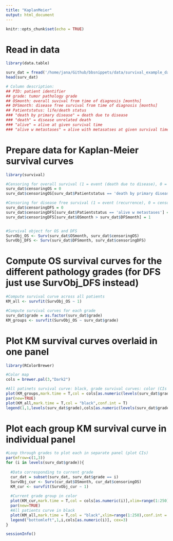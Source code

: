 ```yaml
---
title: "KaplanMeier"
output: html_document
---
```


```r
knitr::opts_chunk$set(echo = TRUE)
```

# Read in data
```r
library(data.table)

surv_dat = fread('/home/jana/Github/bbsnippets/data/survival_example_data.csv',header = T)
head(surv_dat)

# Column description:
## PID: patient identifier
## grade: tumor pathology grade
## OSmonth: overall suvival from time of diagnosis [months]
## DFSmonth: disease free survival from time of diagnosis [months]
## Patientstatus: life/death status 
### "death by primary disease" = death due to disease
### "death" = disease unrelated death
### "alive" = alive at given survival time
### "alive w metastases" = alive with metasatses at given survival time

```

# Prepare data for Kaplan-Meier survival curves
```r
library(survival)

#Censoring for overall survival (1 = event (death due to disease), 0 = censored)
surv_dat$censoringOS = 0
surv_dat$censoringOS[surv_dat$Patientstatus == 'death by primary disease'] = 1

#Censoring for disease free survival (1 = event (recurrence), 0 = censored)
surv_dat$censoringDFS = 0
surv_dat$censoringDFS[surv_dat$Patientstatus == 'alive w metastases'] = 1
surv_dat$censoringDFS[surv_dat$OSmonth > surv_dat$DFSmonth] = 1 


#Survival object for OS and DFS
SurvObj_OS <- Surv(surv_dat$OSmonth, surv_dat$censoringOS)
SurvObj_DFS <- Surv(surv_dat$DFSmonth, surv_dat$censoringDFS)

```

# Compute OS survival curves for the different pathology grades (for DFS just use SurvObj_DFS instead)
```r

#Compute survival curve across all patients
KM_all <- survfit(SurvObj_OS ~ 1)

#Compute survival curves for each grade
surv_dat$grade = as.factor(surv_dat$grade)
KM_groups <- survfit(SurvObj_OS ~ surv_dat$grade)

```

# Plot KM survival curves overlaid in one panel
```r
library(RColorBrewer)

#Color map
cols = brewer.pal(3,"Dark2")

#All patinets survival curve: black, grade survival curves: color (CIs for strata not plotted)
plot(KM_groups,mark.time = T,col = cols[as.numeric(levels(surv_dat$grade))],conf.int = F)
par(new=TRUE)
plot(KM_all,mark.time = T,col = "black",conf.int = T)
legend(1,1,levels(surv_dat$grade),cols[as.numeric(levels(surv_dat$grade))])

```

# Plot each group KM survival curve in individual panel
```r

#Loop through grades to plot each in separate panel (plot CIs)
par(mfrow=c(1,3))
for (i in levels(surv_dat$grade)){
  
  #Data corresponding to current grade
  cur_dat = subset(surv_dat, surv_dat$grade == i)
  SurvObj_cur <- Surv(cur_dat$OSmonth, cur_dat$censoringOS)
  KM_cur <- survfit(SurvObj_cur ~ 1)
  
  #Current grade group in color
  plot(KM_cur,mark.time = T,col = cols[as.numeric(i)],xlim=range(1:250),conf.int = T)
  par(new=TRUE)
  #All patients curve in black
  plot(KM_all,mark.time = T,col = "black",xlim=range(1:250),conf.int = T)
  legend("bottomleft",1,i,cols[as.numeric(i)], cex=3)
}


```

```r
sessionInfo()
```
